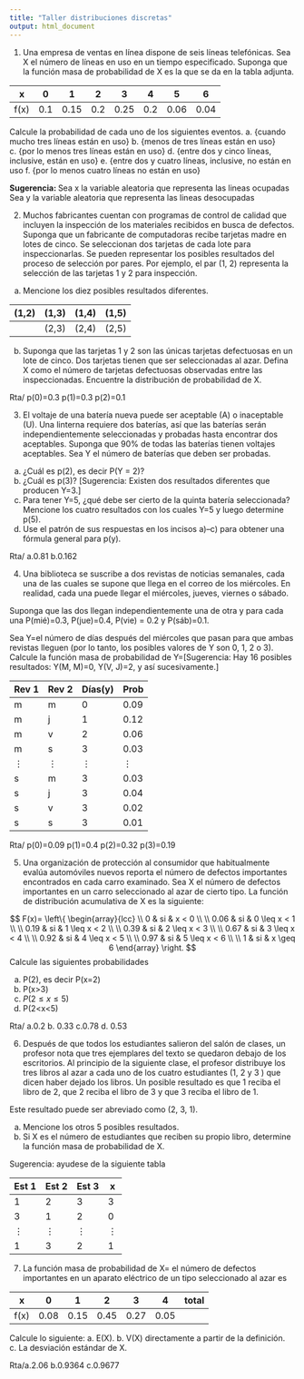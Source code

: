 ```yaml
---
title: "Taller distribuciones discretas"
output: html_document
---
```



1. Una empresa de ventas en línea dispone de seis líneas telefónicas. Sea X el número de líneas en uso en un tiempo especificado. Suponga que la función masa de probabilidad de X es la que se da en la tabla adjunta.

 |x   |0   |  1|  2|   3|   4|   5|   6|
 |----|----|---|---|----|----|----|----|
 |f(x)|0.1|0.15|0.2|0.25|0.2 |0.06|0.04|

Calcule la probabilidad de cada uno de los siguientes eventos.
a. {cuando mucho tres líneas están en uso}
b. {menos de tres líneas están en uso}
c. {por lo menos tres líneas están en uso}
d. {entre dos y cinco líneas, inclusive, están en uso}
e. {entre dos y cuatro líneas, inclusive, no están en uso
f. {por lo menos cuatro líneas no están en uso}

**Sugerencia: **
Sea x la variable aleatoria que representa las lineas ocupadas
Sea y la variable aleatoria que representa las lineas desocupadas


2. Muchos fabricantes cuentan con programas de control de calidad que incluyen la inspección de los materiales recibidos en busca de defectos. Suponga que un fabricante de computadoras recibe tarjetas madre en lotes de cinco. Se seleccionan dos tarjetas de cada lote para inspeccionarlas. Se pueden representar los posibles resultados del proceso de selección por pares. Por ejemplo, el par (1, 2) representa la selección de las tarjetas 1 y 2 para inspección.

a. Mencione los diez posibles resultados diferentes.

|(1,2)|(1,3)|(1,4)|(1,5)|
|-----|-----|-----|-----|
|     |(2,3)|(2,4)|(2,5)|

b. Suponga que las tarjetas 1 y 2 son las únicas tarjetas defectuosas en un lote de cinco. Dos tarjetas tienen que ser seleccionadas al azar. Defina X como el número de tarjetas defectuosas observadas entre las inspeccionadas. Encuentre la distribución de probabilidad de X.

Rta/ p(0)=0.3   p(1)=0.3  p(2)=0.1

3. El voltaje de una batería nueva puede ser aceptable (A) o inaceptable (U). Una linterna requiere dos baterías, así que las baterías serán independientemente seleccionadas y probadas hasta encontrar dos aceptables. Suponga que 90% de todas las baterías tienen voltajes aceptables. Sea Y el número de baterías que deben ser probadas.
a. ¿Cuál es p(2), es decir P(Y = 2)? 
b. ¿Cuál es p(3)? [Sugerencia: Existen dos resultados diferentes que producen Y=3.]
c. Para tener Y=5, ¿qué debe ser cierto de la quinta batería seleccionada? Mencione los cuatro resultados con los cuales Y=5 y luego determine p(5).
d. Use el patrón de sus respuestas en los incisos a)–c) para obtener una fórmula general para p(y).

Rta/ a.0.81  b.0.162 

4. Una biblioteca se suscribe a dos revistas de noticias semanales, cada una de las cuales se supone que llega en el correo de los miércoles. En realidad, cada una puede llegar el miércoles, jueves, viernes o sábado. 

Suponga que las dos llegan independientemente una de otra y para cada una P(mié)=0.3, P(jue)=0.4, P(vie) = 0.2 y P(sáb)=0.1. 

Sea Y=el número de días después del miércoles que pasan para que ambas revistas lleguen (por lo tanto, los posibles valores de Y son 0, 1, 2 o 3). Calcule la función masa de probabilidad de Y=[Sugerencia: Hay 16 posibles resultados: Y(M, M)=0, Y(V, J)=2, y así sucesivamente.]

|Rev 1|Rev 2|Días(y)|Prob|
|-----|-----|-------|----|
|m    |m    | 0     |0.09|
|m    |j    |1      |0.12|
|m    |v    |2      |0.06|
|m    |s    |3      |0.03|
|$\vdots$|$\vdots$|$\vdots$|$\vdots$|
|s    |m    |3      |0.03|
|s    |j    |3      |0.04|
|s    |v    |3      |0.02|
|s    |s    |3      |0.01|

Rta/ p(0)=0.09  p(1)=0.4  p(2)=0.32 p(3)=0.19

5. Una organización de protección al consumidor que habitualmente evalúa automóviles nuevos reporta el número de defectos importantes encontrados en cada carro examinado. Sea X el número de defectos importantes en un carro seleccionado al azar de cierto tipo. La función de distribución acumulativa de X es la siguiente:

$$
F(x)= \left\{ \begin{array}{lcc}
            \\ 0 &   si  & x < 0 \\
             \\ 0.06 &  si & 0 \leq x < 1 \\
             \\ 0.19 &  si & 1 \leq x < 2 \\
             \\ 0.39 &  si & 2 \leq x < 3 \\
             \\ 0.67 &  si & 3 \leq x < 4 \\
             \\ 0.92 &  si & 4 \leq x < 5 \\
             \\ 0.97 &  si & 5 \leq x < 6 \\
             \\ 1 &  si  & x \geq 6
             \end{array}
   \right.
$$
Calcule las siguientes probabilidades

a. P(2), es decir P(x=2)
b. P(x>3)
c. $P(2\leq x \leq 5)$
d. P(2<x<5)

Rta/ a.0.2   b. 0.33   c.0.78   d. 0.53

6. Después de que todos los estudiantes salieron del salón de clases, un profesor nota que tres ejemplares del texto se quedaron debajo de los escritorios. Al principio de la siguiente clase, el profesor distribuye los tres libros al azar a cada uno de los cuatro estudiantes (1, 2 y 3 ) que dicen haber dejado los libros. Un posible resultado es que 1 reciba el libro de 2, que 2 reciba el libro de 3 y que 3 reciba el libro de 1.

Este resultado puede ser abreviado como (2, 3, 1).

a. Mencione los otros 5 posibles resultados.
b. Si X es el número de estudiantes que reciben su propio libro, determine la función masa de probabilidad de X.

Sugerencia: ayudese de la siguiente tabla

|Est 1|Est 2|Est 3|x|
|-----|-----|-----|-|
|1    |2    |3    |3|
|3    |1    |2    |0|
|$\vdots$|$\vdots$|$\vdots$|$\vdots$|
|1    |3    |2    |1|


7. La función masa de probabilidad de X= el número de defectos importantes en un aparato eléctrico de un tipo seleccionado al azar es

|x   |   0|   1|   2|   3|4   |total|
|----|----|----|----|----|----|-----|
|f(x)|0.08|0.15|0.45|0.27|0.05|     |
 

Calcule lo siguiente:
a. E(X).
b. V(X) directamente a partir de la definición.
c. La desviación estándar de X.

Rta/a.2.06   b.0.9364   c.0.9677 

